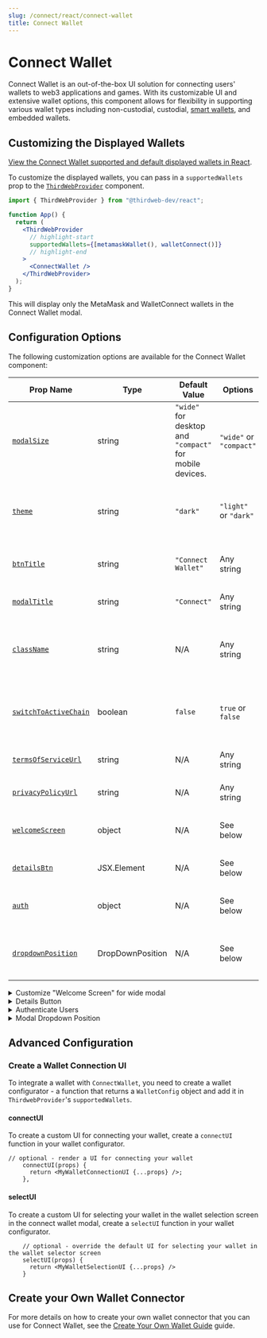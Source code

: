 ```yaml
---
slug: /connect/react/connect-wallet
title: Connect Wallet
---
```



# Connect Wallet

Connect Wallet is an out-of-the-box UI solution for connecting users' wallets to web3 applications and games.
With its customizable UI and extensive wallet options,
this component allows for flexibility in supporting various wallet types including non-custodial,
custodial, [smart wallets](/smart-wallet), and embedded wallets.

<div className="col col--12" style={{ padding: 8 }}>
  <QuickstartCard
    name="Try Out Connect Wallet"
    link="https://thirdweb.com/dashboard/wallets/connect"
    image="/assets/product/connect-wallet.png"
  />
</div>

## Customizing the Displayed Wallets

[View the Connect Wallet supported and default displayed wallets in React](/connect/react/supported-wallets).

To customize the displayed wallets, you can pass in a `supportedWallets` prop to the [`ThirdWebProvider`](/react/react.thirdwebprovider) component.

```jsx
import { ThirdWebProvider } from "@thirdweb-dev/react";

function App() {
  return (
    <ThirdWebProvider
      // highlight-start
      supportedWallets={[metamaskWallet(), walletConnect()]}
      // highlight-end
    >
      <ConnectWallet />
    </ThirdWebProvider>
  );
}
```

This will display only the MetaMask and WalletConnect wallets in the Connect Wallet modal.

## Configuration Options

The following customization options are available for the Connect Wallet component:

| Prop Name                                                                                          | Type             | Default Value                                            | Options                 | Description                                                        |
| -------------------------------------------------------------------------------------------------- | ---------------- | -------------------------------------------------------- | ----------------------- | ------------------------------------------------------------------ |
| [`modalSize`](/react/react.connectwallet#modalsize-optional)                                       | string           | `"wide"` for desktop and `"compact"` for mobile devices. | `"wide"` or `"compact"` | The size of the Connect Wallet modal.                              |
| [`theme` ](/react/react.connectwallet#theme-optional)                                              | string           | `"dark"`                                                 | `"light"` or `"dark"`   | The theme of the Connect Wallet component. The default is "light". |
| [`btnTitle`](/react/react.connectwallet#btntitle-optional)                                         | string           | `"Connect Wallet"`                                       | Any string              | The title of the Connect Wallet button.                            |
| [`modalTitle`](/react/react.connectwallet#modaltitle-optional)                                     | string           | `"Connect"`                                              | Any string              | The title of the Connect Wallet modal.                             |
| [`className`](/react/react.connectwallet#classname-optional)                                       | string           | N/A                                                      | Any string              | Apply custom CSS styles to the Connect Wallet button.              |
| [`switchToActiveChain`](/react/react.connectwallet#switchtoactivechain-optional)                   | boolean          | `false`                                                  | `true` or `false`       | Automatically switch to the active chain when connecting a wallet. |
| [`termsOfServiceUrl`](/react/react.connectwallet#show-terms-of-service-andor-privacy-policy-links) | string           | N/A                                                      | Any string              | The URL to the terms of service page.                              |
| [`privacyPolicyUrl`](/react/react.connectwallet#show-terms-of-service-andor-privacy-policy-links)  | string           | N/A                                                      | Any string              | The URL to the privacy policy page.                                |
| [`welcomeScreen`](/react/react.connectwallet#welcomescreen-optional)                               | object           | N/A                                                      | See below               | Customize the welcome screen on wide modal.                        |
| [`detailsBtn`](/react/react.connectwallet#detailsbtn-optional)                                     | JSX.Element      | N/A                                                      | See below               | Customize the details button.                                      |
| [`auth`](/react/react.connectwallet#auth-optional)                                                 | object           | N/A                                                      | See below               | Enforce that users must sign in with their wallet.                 |
| [`dropdownPosition`](/react/react.connectwallet#dropdownposition-optional)                         | DropDownPosition | N/A                                                      | See below               | Specify where should the dropdown menu open.                       |

<details>
<summary>Customize "Welcome Screen" for wide modal</summary>
<div>

<h3>welcomeScreen</h3>

On wide modal, a welcome screen is shown on the right side of the modal.

This screen can be customized in two ways:

#### 1. Customize Metadata

```tsx
<ConnectWallet
  welcomeScreen={{
    title: "Your Title",
    subtitle: "Your Subtitle",
    img: {
      src: "https://...",
      width: 300,
      height: 50,
    },
  }}
/>
```

<h4> 2. Render custom component</h4>

```tsx
<ConnectWallet
  welcomeScreen={() => {
    return <YourComponent />;
  }}
/>
```

</div>
</details>

<details>
<summary>Details Button</summary>
<div>

<h3>detailsBtn</h3>

Render a custom button to display connected wallet details

```jsx
import { ConnectWallet } from "@thirdweb-dev/react";

function App() {
  return (
    <ConnectWallet
      // highlight-start
      detailsBtn={() => {
        return <button> .... </button>;
      }}
      // highlight-end
    />
  );
}
```

</div>
</details>

<details>
<summary>Authenticate Users</summary>
<div>

<h3>auth</h3>

Enforce that users must sign in with their wallet using [auth](/auth) after connecting their wallet.

Requires the [`authConfig`](/react/react.thirdwebprovider#authconfig-optional) prop to be set on the [`ThirdWebProvider`](/react/react.thirdwebprovider) component.

| Auth Prop Option | Type     | Default Value | Options           | Description                                                              |
| ---------------- | -------- | ------------- | ----------------- | ------------------------------------------------------------------------ |
| `loginOptional`  | boolean  | `false`       | `true` or `false` | Allow users to skip signing in with their wallet.                        |
| `onLogin`        | function | N/A           | N/A               | Callback function that is called when a user signs in with their wallet. |
| `onLogout`       | function | N/A           | N/A               | Callback function that is called when a user signs out of their wallet.  |

```jsx
import { ConnectWallet } from "@thirdweb-dev/react";

function App() {
  return (
    <ConnectWallet
      // highlight-start
      auth={{
        loginOptional: false,
      }}
      // highlight-end
    />
  );
}
```

</div>
</details>

<details>
<summary>Modal Dropdown Position</summary>
<div>

<h3>dropdownPosition (optional)</h3>

Specify where should the dropdown menu open relative to the Connect Wallet Button.

```jsx
<ConnectWallet
  dropdownPosition={{
    side: "bottom", // "top" | "bottom" | "left" | "right";
    align: "end", // "start" | "center" | "end";
  }}
/>
```

</div>
</details>

## Advanced Configuration

### Create a Wallet Connection UI

To integrate a wallet with `ConnectWallet`, you need to create a wallet configurator - a function that returns a `WalletConfig` object and add it in `ThirdwebProvider`'s `supportedWallets`.

#### connectUI

To create a custom UI for connecting your wallet, create a `connectUI` function in your wallet configurator.

```tsx
// optional - render a UI for connecting your wallet
    connectUI(props) {
      return <MyWalletConnectionUI {...props} />;
    },
```

#### selectUI

To create a custom UI for selecting your wallet in the wallet selection screen in the connect wallet modal, create a `selectUI` function in your wallet configurator.

```tsx
    // optional - override the default UI for selecting your wallet in the wallet selector screen
    selectUI(props) {
      return <MyWalletSelectionUI {...props} />
    }
```

## Create your Own Wallet Connector

For more details on how to create your own wallet connector that you can use for Connect Wallet, see the [Create Your Own Wallet Guide](connect/build-a-wallet) guide.
